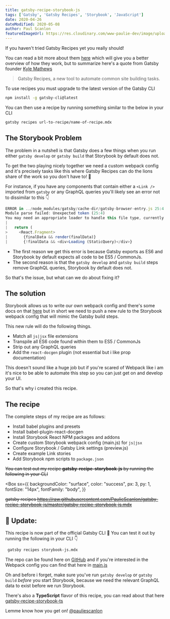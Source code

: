 ```yaml
---
title: gatsby-recipe-storybook-js
tags: ['Gatsby', 'Gatsby Recipes', 'Storybook', 'JavaScript']
date: 2020-04-26
dateModified: 2020-05-08
author: Paul Scanlon
featuredImageUrl: https://res.cloudinary.com/www-paulie-dev/image/upload/v1595915580/paulie.dev/2020/04/gatsby-recipe-storybook-js_ealp2r.jpg
---
```


If you haven't tried Gatsby Recipes yet you really should!

You can read a bit more about them [here](https://www.gatsbyjs.org/blog/2020-04-15-announcing-gatsby-recipes/) which
will give you a better overview of how they work, but to summarize here's a quote from Gatsby founder
[Kyle Mathews](https://www.gatsbyjs.org/contributors/kyle-mathews/)

> Gatsby Recipes, a new tool to automate common site building tasks.

To use recipes you must upgrade to the latest version of the Gatsby CLI

<Divider />

```sh
npm install -g gatsby-cli@latest
```

<Divider />

You can then use a recipe by running something similar to the below in your CLI

<Divider />

```sh
gatsby recipes url-to-recipe/name-of-recipe.mdx
```

<Divider />

## The Storybook Problem

The problem in a nutshell is that Gatsby does a few things when you run either `gatsby develop` or `gatsby build` that
Storybook by default does not.

To get the two playing nicely together we need a custom webpack config and it's precisely tasks like this where Gatsby
Recipes can do the lions share of the work so you don't have to! 🦁

For instance, if you have any components that contain either a `<Link />` imported from `gatsby` or any GraphQL queries
you'll likely see an error not to dissimilar to this 👇

<Divider />

```javascript
ERROR in ../node_modules/gatsby/cache-dir/gatsby-browser-entry.js 25:4
Module parse failed: Unexpected token (25:4)
You may need an appropriate loader to handle this file type, currently no loaders are configured to process this file. See https://webpack.js.org/concepts#loaders
|
|   return (
>     <React.Fragment>
|       {finalData && render(finalData)}
|       {!finalData && <div>Loading (StaticQuery)</div>}

```

<Divider />

- The first reason we get this error is because Gatsby exports as ES6 and Storybook by default expects all code to be
  ES5 / CommonJs.
- The second reason is that the `gatsby develop` and `gatsby build` steps remove GraphQL queries, Storybook by default
  does not.

So that's the issue, but what can we do about fixing it?

<Divider />

## The solution

Storybook allows us to write our own webpack config and there's some docs on that
[here](https://storybook.js.org/docs/configurations/custom-webpack-config/) but in short we need to push a new rule to
the Storybook webpack config that will mimic the Gatsby build steps.

This new rule will do the following things.

- Match all `js|jsx` file extensions
- Transpile all ES6 code found within them to ES5 / CommonJs
- Strip out any GraphQL queries
- Add the `react-docgen` plugin (not essential but i like prop documentation)

This doesn't sound like a huge job but if you're scared of Webpack like i am it's nice to be able to automate this step
so you can just get on and develop your UI.

So that's why i created this recipe.

<Divider />

## The recipe

The complete steps of my recipe are as follows:

- Install babel plugins and presets
- Install babel-plugin-react-docgen
- Install Storybook React NPM packages and addons
- Create custom Storybook webpack config (main.js) for `js|jsx`
- Configure Storybook / Gatsby Link settings (preview.js)
- Create example Link stories
- Add Storybook npm scripts to `package.json`

~~You can test out my recipe **gatsby-recipe-storybook-js** by running the following in your CLI~~

<Divider />

<Box
  sx={{
    backgroundColor: "surface",
    color: "success",
    px: 3,
    py: 1,
    fontSize: "14px",
    fontFamily: "body",
  }}
>

~~gatsby recipes
https://raw.githubusercontent.com/PaulieScanlon/gatsby-recipe-storybook-js/master/gatsby-recipe-storybook-js.mdx~~

</Box>

<Divider />
<Divider />

## 🚨 Update:

This recipe is now part of the official Gatsby CLI 🎉 You can test it out by running the following in your CLI 👇

<Divider />

```sh
 gatsby recipes storybook-js.mdx
```

<Divider />

The repo can be found here on [GitHub](https://github.com/PaulieScanlon/gatsby-recipe-storybook-js) and if you're
interested in the Webpack config you can find that here in
[main.js](https://github.com/PaulieScanlon/gatsby-recipe-storybook-js/blob/master/recipe/main.js)

Oh and before i forget, make sure you've run `gatsby develop` or `gatsby build` _before_ you start Storybook, because we
need the relevant GraphQL data to exist before we run Storybook.

There's also a **TypeScript** flavor of this recipe, you can read about that here
[gatsby-recipe-storybook-ts](/posts/2020/05/gatsby-recipe-storybook-ts/)

Lemme know how you get on! [@pauliescanlon](https://twitter.com/PaulieScanlon)
